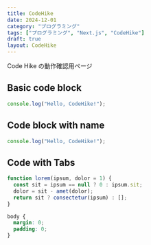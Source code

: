 ```yaml
---
title: CodeHike
date: 2024-12-01
category: "プログラミング"
tags: ["プログラミング", "Next.js", "CodeHike"]
draft: true
layout: CodeHike
---
```


Code Hike の動作確認用ページ

## Basic code block

```js
console.log("Hello, CodeHike!");
```

## Code block with name

```js index.js
console.log("Hello, CodeHike!");
```

## Code with Tabs

<CodeWithTabs>

```js !!tabs main.js
function lorem(ipsum, dolor = 1) {
  const sit = ipsum == null ? 0 : ipsum.sit;
  dolor = sit - amet(dolor);
  return sit ? consectetur(ipsum) : [];
}
```

```css !!tabs styles.css
body {
  margin: 0;
  padding: 0;
}
```

</CodeWithTabs>

